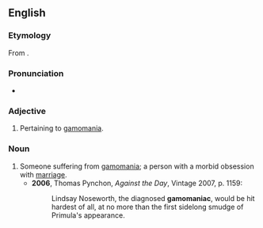 ==English==

===Etymology===
From {{term|gamomania}}.

===Pronunciation===
* {{IPA|/gæməˈmeɪnɪæk/}}

===Adjective===
{{en-adj}}

# Pertaining to [[gamomania]].

===Noun===
{{en-noun}}

# Someone suffering from [[gamomania]]; a person with a morbid obsession with [[marriage]].
#* '''2006''', Thomas Pynchon, ''Against the Day'', Vintage 2007, p. 1159:
#*: Lindsay Noseworth, the diagnosed '''gamomaniac''', would be hit hardest of all, at no more than the first sidelong smudge of Primula's appearance.